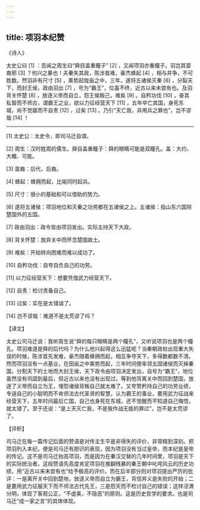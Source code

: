 ```yaml
---
---
---
```

title: 项羽本纪赞
---




《诗人》

太史公曰 [1] ：吾闻之周生曰“舜目盖重瞳子” [2] ，又闻项羽亦重瞳子。羽岂其苗裔邪 [3] ？何兴之暴也！夫秦失其政，陈涉首难，豪杰蜂起 [4] ，相与并争，不可胜数。然羽非有尺寸 [5] ，乘势起陇亩之中，三年，遂将五诸侯灭秦 [6] ，分裂天下，而封王侯，政由羽出 [7] ，号为“霸王”，位虽不终，近古以来未尝有也。及羽背关怀楚 [8] ，放逐义帝而自立，怨王侯叛己，难矣 [9] 。自矜功伐 [10] ，奋其私智而不师古，谓霸王之业，欲以力征经营天下 [11] ，五年卒亡其国，身死东城，尚不觉寤而不自责 [12] ，过矣 [13] 。乃引“天亡我，非用兵之罪也”，岂不谬哉 [14] ！



* * *



[1] 太史公：太史令，即司马迁自谓。

[2] 周生：汉时姓周的儒生。舜目盖重瞳子：舜的眼睛可能是双瞳孔。盖：大约、大概、可能。

[3] 苗裔：后代，后裔。

[4] 蜂起：蜂拥而起，比喻同时起兵。

[5] 尺寸：很小的基础和可以借助的势力。

[6] 遂将五诸侯：项羽地位和灭秦之功劳都在五诸侯之上。五诸侯：指山东六国除楚国外的五国。

[7] 政由羽出：政令皆由项羽发出。实际主持天下大政。

[8] 背关怀楚：放弃关中而怀念楚国故土。

[9] 难矣：开始转向困难而难以成功了。

[10] 自矜功伐：自夸自负自己的功劳。

[11] 以力征经营天下：想要凭借武力经营天下。

[12] 自责：检讨责备自己。

[13] 过矣：实在是太错误了。

[14] 岂不谬哉：难道不是太荒谬了吗？

【译文】

太史公司马迁说：我听周生说“舜的每只眼睛是两个瞳孔”，又听说项羽也是两个瞳孔。项羽难道是舜的后代吗？为什么他兴起得这么迅猛呢？当秦朝政权出现重大失误的时候，陈涉首先发难，豪杰随着蜂拥而起，相互争夺天下，多得数都数不清。然而项羽没有一点基业，在田亩之中乘势而起，三年时间便率领五国诸侯而灭掉秦国，分割天下的土地而大封王侯，天下政令由项羽决定发出，自号为“霸王”，地位虽然没有巩固到最后，但近古以来也没有出现过。等到他背离关中而回到楚国，放逐了义帝而自立为王，埋怨诸侯背叛自己就太难了。又夸赞矜持自己的功劳业绩，专逞自己的小聪明而不肯师法古代圣贤的智慧，认为霸王的事业，要用武力征战来经营天下，五年时间最后亡国，自己也身死在东城，还不觉醒而不知道自己悔悟，就太错了。至于还说：“是上天灭亡我，不是我作战无能的罪过”，岂不是太荒谬了。

【评析】

司马迁在每一篇传记后面的赞语是对传主生平是非得失的评价，非常精到深刻。把项羽列入本纪，便是司马迁有胆识的表现，因为项羽没有当过皇帝，而本纪是皇帝的传记。这不是司马迁抬高项羽，而是因为在秦汉交替的几年时间里，项羽是天下的实际统治者。这段赞语先高度肯定项羽在推翻残暴的秦王朝中叱咤风云的历史功绩，用“近古以来未尝有也”给予极高的评价。而在后半部分则对项羽提出严厉的批评：一是离开关中回到楚地，放逐义帝而自立为霸王，背信弃义是失败的开始；二是要用武力征服天下而不师法古代先王，三是怨天而不检讨自己的错误；这样泾渭分明，体现了客观公正，“不虚美，不隐恶”的原则。这是历史哲学的要求。也是司马迁“成一家之言”的具体体现。